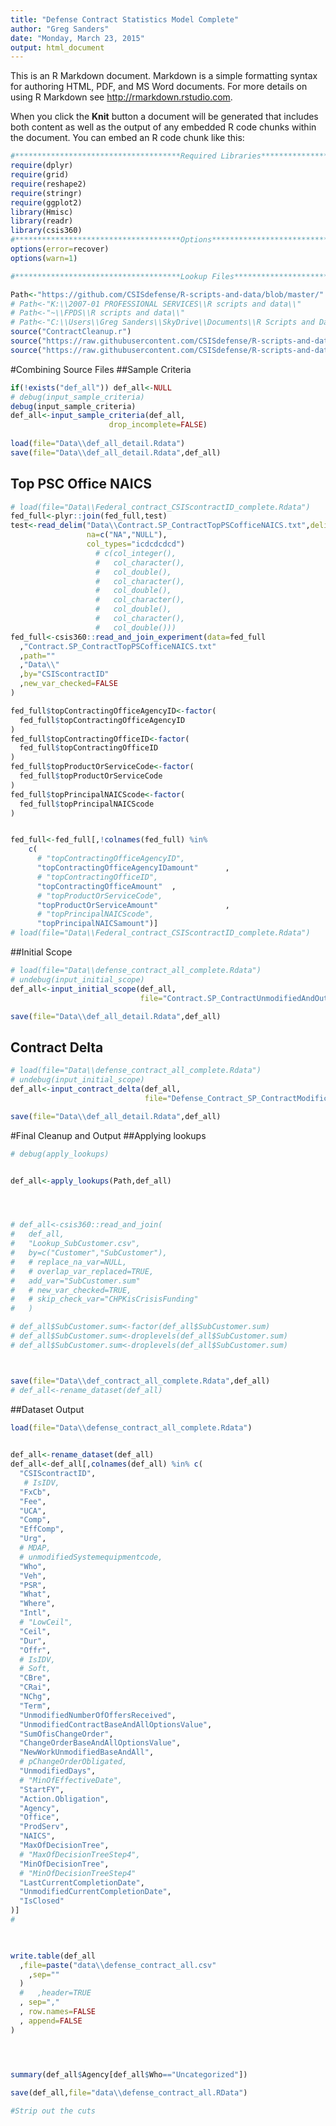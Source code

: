 ```yaml
---
title: "Defense Contract Statistics Model Complete"
author: "Greg Sanders"
date: "Monday, March 23, 2015"
output: html_document
---
```


This is an R Markdown document. Markdown is a simple formatting syntax for authoring HTML, PDF, and MS Word documents. For more details on using R Markdown see <http://rmarkdown.rstudio.com>.

When you click the **Knit** button a document will be generated that includes both content as well as the output of any embedded R code chunks within the document. You can embed an R code chunk like this:

```r
#*************************************Required Libraries******************************************
require(dplyr)
require(grid)
require(reshape2)
require(stringr)
require(ggplot2)
library(Hmisc)
library(readr)
library(csis360)
#*************************************Options*****************************************************
options(error=recover)
options(warn=1)

#*************************************Lookup Files*****************************************************

Path<-"https://github.com/CSISdefense/R-scripts-and-data/blob/master/"
# Path<-"K:\\2007-01 PROFESSIONAL SERVICES\\R scripts and data\\"
# Path<-"~\\FPDS\\R scripts and data\\"
# Path<-"C:\\Users\\Greg Sanders\\SkyDrive\\Documents\\R Scripts and Data SkyDrive\\"
source("ContractCleanup.r")
source("https://raw.githubusercontent.com/CSISdefense/R-scripts-and-data/master/lookups.r")
source("https://raw.githubusercontent.com/CSISdefense/R-scripts-and-data/master/helper.r")

```

#Combining Source Files
##Sample Criteria
```r
if(!exists("def_all")) def_all<-NULL
# debug(input_sample_criteria)
debug(input_sample_criteria)
def_all<-input_sample_criteria(def_all,                                file="Contract.SP_ContractSampleCriteriaDetailsCustomer.txt",
                      drop_incomplete=FALSE)
  
load(file="Data\\def_all_detail.Rdata")
save(file="Data\\def_all_detail.Rdata",def_all)

```



## Top PSC Office NAICS
```r
# load(file="Data\\Federal_contract_CSIScontractID_complete.Rdata")
fed_full<-plyr::join(fed_full,test)
test<-read_delim("Data\\Contract.SP_ContractTopPSCofficeNAICS.txt",delim="\t",
                 na=c("NA","NULL"),
                 col_types="icdcdcdcd")
                   # c(col_integer(),
                   #   col_character(),
                   #   col_double(),
                   #   col_character(),
                   #   col_double(),
                   #   col_character(),
                   #   col_double(),
                   #   col_character(),
                   #   col_double()))
fed_full<-csis360::read_and_join_experiment(data=fed_full
  ,"Contract.SP_ContractTopPSCofficeNAICS.txt"
  ,path=""
  ,"Data\\"
  ,by="CSIScontractID"
  ,new_var_checked=FALSE
)

fed_full$topContractingOfficeAgencyID<-factor(
  fed_full$topContractingOfficeAgencyID
)
fed_full$topContractingOfficeID<-factor(
  fed_full$topContractingOfficeID
)
fed_full$topProductOrServiceCode<-factor(
  fed_full$topProductOrServiceCode
)
fed_full$topPrincipalNAICScode<-factor(
  fed_full$topPrincipalNAICScode
)


fed_full<-fed_full[,!colnames(fed_full) %in% 
    c(
      # "topContractingOfficeAgencyID",
      "topContractingOfficeAgencyIDamount"      ,
      # "topContractingOfficeID",
      "topContractingOfficeAmount"  ,
      # "topProductOrServiceCode",
      "topProductOrServiceAmount"               ,
      # "topPrincipalNAICScode",
      "topPrincipalNAICSamount")]
# load(file="Data\\Federal_contract_CSIScontractID_complete.Rdata")


```


##Initial Scope
```r
# load(file="Data\\defense_contract_all_complete.Rdata")
# undebug(input_initial_scope)
def_all<-input_initial_scope(def_all,
                             file="Contract.SP_ContractUnmodifiedAndOutcomeDetailsCustomer2017.txt")

save(file="Data\\def_all_detail.Rdata",def_all)
```

## Contract Delta

```r
# load(file="Data\\defense_contract_all_complete.Rdata")
# undebug(input_initial_scope)
def_all<-input_contract_delta(def_all,
                              file="Defense_Contract_SP_ContractModificationDeltaCustomer.csv")

save(file="Data\\def_all_detail.Rdata",def_all)
```

#Final Cleanup and Output
##Applying lookups
```r
# debug(apply_lookups)


def_all<-apply_lookups(Path,def_all)




# def_all<-csis360::read_and_join(
#   def_all,
#   "Lookup_SubCustomer.csv",
#   by=c("Customer","SubCustomer"),
#   # replace_na_var=NULL,
#   # overlap_var_replaced=TRUE,
#   add_var="SubCustomer.sum"
#   # new_var_checked=TRUE,
#   # skip_check_var="CHPKisCrisisFunding"
#   )

# def_all$SubCustomer.sum<-factor(def_all$SubCustomer.sum)
# def_all$SubCustomer.sum<-droplevels(def_all$SubCustomer.sum)
# def_all$SubCustomer.sum<-droplevels(def_all$SubCustomer.sum)



save(file="Data\\def_contract_all_complete.Rdata",def_all)
# def_all<-rename_dataset(def_all)

```
##Dataset Output

```r
load(file="Data\\defense_contract_all_complete.Rdata")

     
def_all<-rename_dataset(def_all)
def_all<-def_all[,colnames(def_all) %in% c(
  "CSIScontractID",
   # IsIDV,
  "FxCb",
  "Fee",
  "UCA",
  "Comp",
  "EffComp",
  "Urg",
  # MDAP,
  # unmodifiedSystemequipmentcode,
  "Who",
  "Veh",
  "PSR",
  "What",
  "Where",
  "Intl",
  # "LowCeil",
  "Ceil",
  "Dur",
  "Offr",
  # IsIDV,
  # Soft,
  "CBre",
  "CRai",
  "NChg",
  "Term",
  "UnmodifiedNumberOfOffersReceived",
  "UnmodifiedContractBaseAndAllOptionsValue",
  "SumOfisChangeOrder",
  "ChangeOrderBaseAndAllOptionsValue",
  "NewWorkUnmodifiedBaseAndAll",
  # pChangeOrderObligated,
  "UnmodifiedDays",
  # "MinOfEffectiveDate",
  "StartFY",
  "Action.Obligation",
  "Agency",
  "Office",
  "ProdServ",
  "NAICS",
  "MaxOfDecisionTree",
  # "MaxOfDecisionTreeStep4",
  "MinOfDecisionTree",
  # "MinOfDecisionTreeStep4"
  "LastCurrentCompletionDate",
  "UnmodifiedCurrentCompletionDate",
  "IsClosed"
)]
# 

   

write.table(def_all
  ,file=paste("data\\defense_contract_all.csv"
    ,sep=""
  )
  #   ,header=TRUE
  , sep=","
  , row.names=FALSE
  , append=FALSE
)




summary(def_all$Agency[def_all$Who=="Uncategorized"])

save(def_all,file="data\\defense_contract_all.RData")
  
#Strip out the cuts



```

